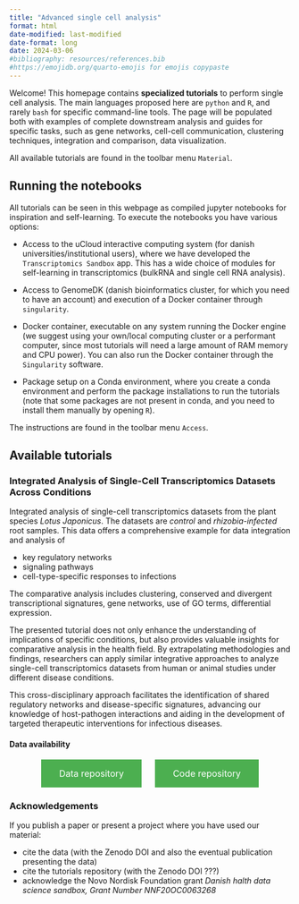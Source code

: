 ```yaml
---
title: "Advanced single cell analysis"
format: html
date-modified: last-modified
date-format: long
date: 2024-03-06
#bibliography: resources/references.bib
#https://emojidb.org/quarto-emojis for emojis copypaste
---
```


Welcome! This homepage contains **specialized tutorials** to perform single cell analysis. The main languages proposed here are `python` and `R`, and rarely `bash` for specific command-line tools. The page will be populated both with examples of complete downstream analysis and guides for specific tasks, such as gene networks, cell-cell communication, clustering techniques, integration and comparison, data visualization.

All available tutorials are found in the toolbar menu `Material`.

## Running the notebooks

All tutorials can be seen in this webpage as compiled jupyter notebooks for inspiration and self-learning. To execute the notebooks you have various options:

- Access to the uCloud interactive computing system (for danish universities/institutional users), where we have developed the `Transcriptomics Sandbox` app. This has a wide choice of modules for self-learning in transcriptomics (bulkRNA and single cell RNA analysis).

- Access to GenomeDK (danish bioinformatics cluster, for which you need to have an account) and execution of a Docker container through `singularity`.

- Docker container, executable on any system running the Docker engine (we suggest using your own/local computing cluster or a performant computer, since most tutorials will need a large amount of RAM memory and CPU power). You can also run the Docker container through the `Singularity` software.

- Package setup on a Conda environment, where you create a conda environment and perform the package installations to run the tutorials (note that some packages are not present in conda, and you need to install them manually by opening `R`).

The instructions are found in the toolbar menu `Access`.

## Available tutorials

### Integrated Analysis of Single-Cell Transcriptomics Datasets Across Conditions

Integrated analysis of single-cell transcriptomics datasets from the plant species *Lotus Japonicus*. The datasets are *control* and *rhizobia-infected* root samples. This data offers a comprehensive example for data integration and analysis of 

- key regulatory networks
- signaling pathways
- cell-type-specific responses to infections 

The comparative analysis includes clustering, conserved and divergent transcriptional signatures, gene networks, use of GO terms, differential expression. 

The presented tutorial does not only enhance the understanding of implications of specific conditions, but also provides valuable insights for comparative analysis in the health field. By extrapolating methodologies and findings, researchers can apply similar integrative approaches to analyze single-cell transcriptomics datasets from human or animal studies under different disease conditions. 

This cross-disciplinary approach facilitates the identification of shared regulatory networks and disease-specific signatures, advancing our knowledge of host-pathogen interactions and aiding in the development of targeted therapeutic interventions for infectious diseases.

#### Data availability

<div style="text-align: center;">
  <a href="https://zenodo.org/records/10782590" style="display: inline-block; margin-right: 20px; background-color: #4CAF50; border: none; color: white; padding: 15px 32px; text-align: center; text-decoration: none; display: inline-block; font-size: 16px;">Data repository</a>
  <a href="https://github.com/hds-sandbox/AdvancedSingleCell/tree/main/Modules/Infected_Plant_Gene_Analysis" style="display: inline-block; background-color: #4CAF50; border: none; color: white; padding: 15px 32px; text-align: center; text-decoration: none; display: inline-block; font-size: 16px;">Code repository</a>
</div>



### Acknowledgements

If you publish a paper or present a project where you have used our material:

- cite the data (with the Zenodo DOI and also the eventual publication presenting the data)
- cite the tutorials repository (with the Zenodo DOI ???)
- acknowledge the Novo Nordisk Foundation grant *Danish halth data science sandbox, Grant Number NNF20OC0063268 *